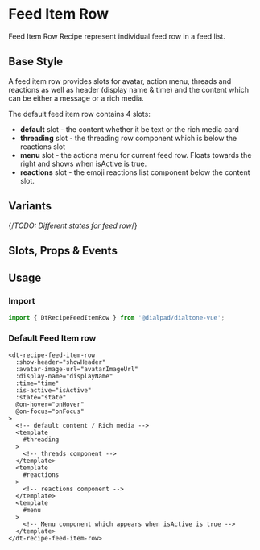 

<Meta of={FeedItemRowStories}/>

# Feed Item Row

<Subtitle>
  Feed Item Row Recipe represent individual feed row in a feed list.
</Subtitle>

## Base Style

A feed item row provides slots for avatar, action menu, threads and reactions as well as header (display name & time)
and the content which can be either a message or a rich media.

The default feed item row contains 4 slots:

- **default** slot - the content whether it be text or the rich media card
- **threading** slot - the threading row component which is below the reactions slot
- **menu** slot - the actions menu for current feed row. Floats towards the right and shows when isActive is true.
- **reactions** slot - the emoji reactions list component below the content slot.

<Canvas>
  <Story id="recipes-conversation-view-feed-item-row--default" />
</Canvas>

## Variants

<Canvas>
  <Story id="recipes-conversation-view-feed-item-row--variants" />
</Canvas>

{/*TODO: Different states for feed row*/}

## Slots, Props & Events

<Controls />

## Usage

### Import

```jsx
import { DtRecipeFeedItemRow } from '@dialpad/dialtone-vue';
```

### Default Feed Item row

```vue
<dt-recipe-feed-item-row
  :show-header="showHeader"
  :avatar-image-url="avatarImageUrl"
  :display-name="displayName"
  :time="time"
  :is-active="isActive"
  :state="state"
  @on-hover="onHover"
  @on-focus="onFocus"
>
  <!-- default content / Rich media -->
  <template
    #threading
  >
    <!-- threads component -->
  </template>
  <template
    #reactions
  >
    <!-- reactions component -->
  </template>
  <template
    #menu
  >
    <!-- Menu component which appears when isActive is true -->
  </template>
</dt-recipe-feed-item-row>
```
